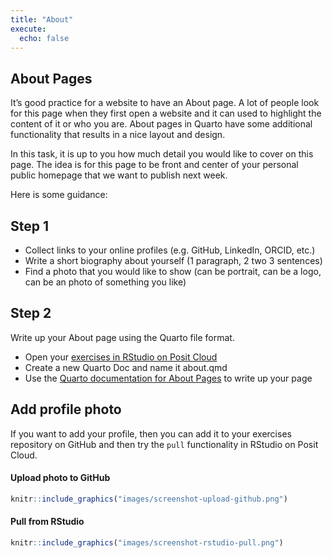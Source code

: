 ```yaml
---
title: "About"
execute: 
  echo: false
---
```


## About Pages

It's good practice for a website to have an About page. A lot of people look for this page when they first open a website and it can used to highlight the content of it or who you are. About pages in Quarto have some additional functionality that results in a nice layout and design. 

In this task, it is up to you how much detail you would like to cover on this page. The idea is for this page to be front and center of your personal public homepage that we want to publish next week.

Here is some guidance:

## Step 1

- Collect links to your online profiles (e.g. GitHub, LinkedIn, ORCID, etc.)
- Write a short biography about yourself (1 paragraph, 2 two 3 sentences)
- Find a photo that you would like to show (can be portrait, can be a logo, can be an photo of something you like)

## Step 2

Write up your About page using the Quarto file format.

- Open your [exercises in RStudio on Posit Cloud](https://posit.cloud/spaces/426098/content/all?sort=name_asc)
- Create a new Quarto Doc and name it about.qmd
- Use the [Quarto documentation for About Pages](https://quarto.org/docs/websites/website-about.html) to write up your page

::: {.callout-tip collapse="true"}
## Add profile photo

If you want to add your profile, then you can add it to your exercises repository on GitHub and then try the `pull` functionality in RStudio on Posit Cloud.

#### Upload photo to GitHub

```r
knitr::include_graphics("images/screenshot-upload-github.png")
```

#### Pull from RStudio

```r
knitr::include_graphics("images/screenshot-rstudio-pull.png")
```



:::


